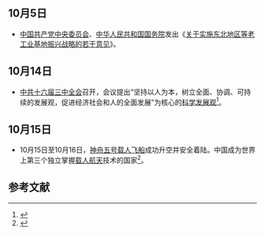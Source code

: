 <noinclude>
{{MonthInNewsChina|2003|10}}

== 10月5日 ==
*[[中国共产党中央委员会|中国共产党中央委员会]]、[[中华人民共和国国务院|中华人民共和国国务院]]发出《[[振兴东北老工业基地|关于实施东北地区等老工业基地振兴战略的若干意见]]》。

== 10月14日 ==
* [[中国共产党第十六届中央委员会|中共十六届三中全会]]召开，会议提出“坚持以人为本，树立全面、协调、可持续的发展观，促进经济社会和人的全面发展”为核心的[[科学发展观|科学发展观]]<ref>{{Cite book|title=中国特色社会主义生态文明建设道路|last=《中国特色社会主义生态文明建设道路》编写组编|publisher=北京：[[中央文献出版社|中央文献出版社]]|year=2013|isbn=978-7-5073-3875-1|pages=317}}</ref>。

== 10月15日 ==
* 10月15日至10月16日，[[神舟五号载人飞船|神舟五号载人飞船]]成功升空并安全着陆。中国成为世界上第三个独立掌握[[载人航天|载人航天]]技术的国家<ref>{{Cite book|title=崛起之路 共和国风云60年|last=徐文钦编著|publisher=北京：中央文献出版社|year=2009|isbn=978-7-5073-2797-7|pages=226}}</ref>。

== 参考文献 ==
{{Reflist|2}}

{{Portal:中國大陸新聞動態/Footer}}
</noinclude>